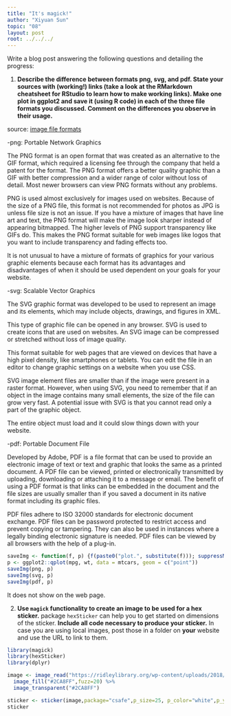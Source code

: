 ```yaml
---
title: "It's magick!"
author: "Xiyuan Sun"
topic: "08"
layout: post
root: ../../../
---
```



Write a blog post answering the following questions and detailing the progress: 

1. **Describe the difference between formats png, svg, and pdf. State your sources with (working!) links (take a look at the RMarkdown cheatsheet for RStudio to learn how to make working links). Make one plot in ggplot2 and save it (using R code) in each of the three file formats you discussed. Comment on the differences you observe in their usage.**

source: [image file formats](https://www.95visual.com/blog/svg-pdf-jpg-png-whats-the-difference)

-png: Portable Network Graphics

The PNG format is an open format that was created as an alternative to the GIF format, which required a licensing fee through the company that held a patent for the format. The PNG format offers a better quality graphic than a GIF with better compression and a wider range of color without loss of detail. Most newer browsers can view PNG formats without any problems.

PNG is used almost exclusively for images used on websites. Because of the size of a PNG file, this format is not recommended for photos as JPG is unless file size is not an issue. If you have a mixture of images that have line art and text, the PNG format will make the image look sharper instead of appearing bitmapped. The higher levels of PNG support transparency like GIFs do. This makes the PNG format suitable for web images like logos that you want to include transparency and fading effects too.

It is not unusual to have a mixture of formats of graphics for your various graphic elements because each format has its advantages and disadvantages of when it should be used dependent on your goals for your website.

-svg: Scalable Vector Graphics

The SVG graphic format was developed to be used to represent an image and its elements, which may include objects, drawings, and figures in XML.

This type of graphic file can be opened in any browser. SVG is used to create icons that are used on websites. An SVG image can be compressed or stretched without loss of image quality.

This format suitable for web pages that are viewed on devices that have a high pixel density, like smartphones or tablets. You can edit the file in an editor to change graphic settings on a website when you use CSS.

SVG image element files are smaller than if the image were present in a raster format. However, when using SVG, you need to remember that if an object in the image contains many small elements, the size of the file can grow very fast. A potential issue with SVG is that you cannot read only a part of the graphic object.

The entire object must load and it could slow things down with your website.

-pdf: Portable Document File 

Developed by Adobe, PDF is a file format that can be used to provide an electronic image of text or text and graphic that looks the same as a printed document. A PDF file can be viewed, printed or electronically transmitted by uploading, downloading or attaching it to a message or email. The benefit of using a PDF format is that links can be embedded in the document and the file sizes are usually smaller than if you saved a document in its native format including its graphic files.

PDF files adhere to ISO 32000 standards for electronic document exchange. PDF files can be password protected to restrict access and prevent copying or tampering. They can also be used in instances where a legally binding electronic signature is needed. PDF files can be viewed by all browsers with the help of a plug-in.

```r
saveImg <- function(f, p) {f(paste0("plot.", substitute(f))); suppressMessages(print(p)); dev.off(); invisible()}
p <- ggplot2::qplot(mpg, wt, data = mtcars, geom = c("point"))
saveImg(png, p)
saveImg(svg, p)
saveImg(pdf, p)
```

It does not show on the web page. 

2. **Use `magick` functionality to create an image to be used for a hex sticker.**  package `hexSticker` can help you to get started on dimensions of the sticker. **Include all code necessary to produce your sticker.** In case you are using local images, post those in a folder on **your** website and use the URL to link to them.

```r
library(magick)
library(hexSticker)
library(dplyr)

image <- image_read("https://ridleylibrary.org/wp-content/uploads/2018/10/cropped-Ridley-Twp-Library-Logo-Final-1.jpg") %>%
  image_fill("#2CA8FF",fuzz=20) %>%
  image_transparent("#2CA8FF")

sticker <- sticker(image,package="csafe",p_size=25, p_color="white",p_y=1.6,s_x=1,s_y=.85, s_width=1.3,s_height = 1.4,h_fill="#2CA8FF",h_color="#4a8eff")
sticker

```








